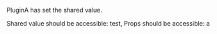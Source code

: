 PluginA has set the shared value.

Shared value should be accessible: test, Props should be accessible: a
